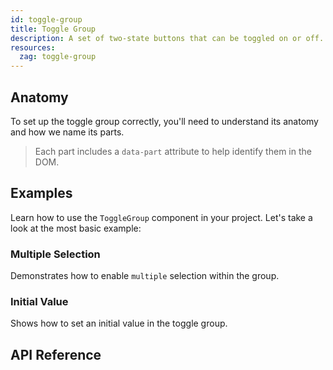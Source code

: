 ```yaml
---
id: toggle-group
title: Toggle Group
description: A set of two-state buttons that can be toggled on or off.
resources:
  zag: toggle-group
---
```


<ComponentPreview id="ToggleGroup" />

## Anatomy

To set up the toggle group correctly, you'll need to understand its anatomy and
how we name its parts.

> Each part includes a `data-part` attribute to help identify them in the DOM.

<Anatomy id="toggle-group" />

## Examples

Learn how to use the `ToggleGroup` component in your project. Let's take a look
at the most basic example:

<Example id="basic" />

### Multiple Selection

Demonstrates how to enable `multiple` selection within the group.

<Example id="multiple" />

### Initial Value

Shows how to set an initial value in the toggle group.

<Example id="initialValue" />

## API Reference

<ComponentTypes id="toggle-group" />
